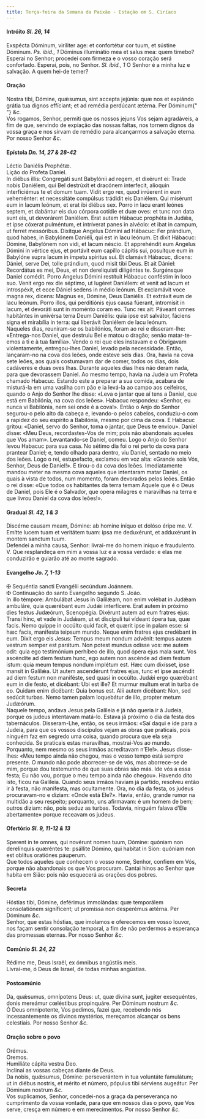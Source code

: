 ```yaml
---
title: Terça-feira da Semana da Paixão - Estação em S. Ciríaco
---
```


<h4 class="text-center">
  Intróito <em>Sl. 26, 14</em>
</h4>
<div class="container-fluid">
  <div class="row">
    <div class="col-6 dropcaps text-justify">
      Exspécta Dóminum, viríliter age: et confortétur cor tuum, et sústine
      Dóminum. <em>Ps. ibid., 1</em> Dóminus illuminátio mea et salus mea: quem
      timebo?
    </div>
    <div class="col-6 dropcaps text-justify">
      Esperai no Senhor; procedei com firmeza e o vosso coração será confortado.
      Esperai, pois, no Senhor. <em>Sl. ibid., 1</em> O Senhor é a minha luz e
      salvação. A quem hei-de temer?
    </div>
  </div>
</div>

<h4 class="text-center">Oração</h4>
<div class="container-fluid">
  <div class="row">
    <div class="col-6 dropcaps text-justify">
      Nostra tibi, Dómine, quǽsumus, sint accepta jejúnia: quæ nos et expiándo
      grátia tua dignos effíciant; et ad remédia perdúcant ætérna. Per Dóminum{" "}
      <em>&c.</em>
    </div>
    <div class="col-6 dropcaps text-justify">
      Vos rogamos, Senhor, permiti que os nossos jejuns Vos sejam agradáveis, a
      fim de que, servindo de expiação das nossas faltas, nos tornem dignos da
      vossa graça e nos sirvam de remédio para alcançarmos a salvação eterna.
      Por nosso Senhor <em>&c.</em>
    </div>
  </div>
</div>

<h4 class="text-center">
  Epístola <em>Dn. 14, 27 & 28-42</em>
</h4>
<div class="container-fluid">
  <div class="row">
    <div class="col-6 text-justify">Léctio Daniélis Prophétæ.</div>
    <div class="col-6 text-justify">Lição do Profeta Daniel.</div>
    <div class="col-6 dropcaps text-justify">
      In diébus illis: Congregáti sunt Babylónii ad regem, et dixérunt ei: Trade
      nobis Daniélem, qui Bel destrúxit et dracónem interfecit, alioquin
      interficiémus te et domum tuam. Vidit ergo rex, quod irrúerent in eum
      veheménter: et necessitáte compúlsus trádidit eis Daniélem. Qui misérunt
      eum in lacum leónum, et erat ibi diébus sex. Porro in lacu erant leónes
      septem, et dabántur eis duo córpora cotídie et duæ oves: et tunc non data
      sunt eis, ut devorárent Daniélem. Erat autem Hábacuc prophéta in Judǽa, et
      ipse cóxerat pulméntum, et intríverat panes in alvéolo: et ibat in campum,
      ut ferret messóribus. Dixítque Angelus Dómini ad Hábacuc: Fer prándium,
      quod habes, in Babylónem Daniéli, qui est in lacu leónum. Et dixit
      Hábacuc: Dómine, Babylónem non vidi, et lacum néscio. Et apprehéndit eum
      Angelus Dómini in vértice ejus, et portávit eum capíllo cápitis sui,
      posuítque eum in Babylóne supra lacum in ímpetu spíritus sui. Et clamávit
      Hábacuc, dicens: Dániel, serve Dei, tolle prándium, quod misit tibi Deus.
      Et ait Dániel: Recordátus es mei, Deus, et non dereliquísti diligéntes te.
      Surgénsque Daniel comédit. Porro Angelus Dómini restítuit Hábacuc
      conféstim in loco suo. Venit ergo rex die séptimo, ut lugéret Daniélem: et
      venit ad lacum et introspéxit, et ecce Dániel sedens in médio leónum. Et
      exclamávit voce magna rex, dicens: Magnus es, Dómine, Deus Daniélis. Et
      extráxit eum de lacu leónum. Porro illos, qui perditiónis ejus causa
      fúerant, intromísit in lacum, et devoráti sunt in moménto coram eo. Tunc
      rex ait: Páveant omnes habitántes in univérsa terra Deum Daniélis: quia
      ipse est salvátor, fáciens signa et mirabília in terra: qui liberávit
      Daniélem de lacu leónum.
    </div>
    <div class="col-6 dropcaps text-justify">
      Naqueles dias, reuniram-se os babilónios, foram ao rei e disseram-lhe:
      «Entrega-nos Daniel, que destruiu Bel e matou o dragão; senão
      matar-te-emos a ti e à tua família». Vendo o rei que eles instavam e o
      Obrigavam violentamente, entregou-lhes Daniel, levado pela necessidade.
      Então, lançaram-no na cova dos leões, onde esteve seis dias. Ora, havia na
      cova sete leões, aos quais costumavam dar de comer, todos os dias, dois
      cadáveres e duas oves lhas. Durante aqueles dias lhes não deram nada, para
      que devorassem Daniel. Ao mesmo tempo, havia na Judeia um Profeta chamado
      Habacuc. Estando este a preparar a sua comida, acabara de misturá-la em
      uma vasilha com pão e ia levá-la ao campo aos ceifeiros, quando o Anjo do
      Senhor lhe disse: «Leva o jantar que aí tens a Daniel, que está em
      Babilónia, na cova dos leões». Habacuc respondeu: «Senhor, eu nunca vi
      Babilónia, nem sei onde é a cova!». Então o Anjo do Senhor segurou-o pelo
      alto da cabeça e, levando-o pelos cabelos, conduziu-o com a rapidez do seu
      espírito a Babilónia, mesmo por cima da cova. E Habacuc gritou: «Daniel,
      servo do Senhor, toma o jantar, que Deus te enviou». Daniel disse: «Meu
      Deus, recordastes-Vos de mim; pois não abandonais aqueles que Vos amam».
      Levantando-se Daniel, comeu. Logo o Anjo do Senhor levou Habacuc para sua
      casa. No sétimo dia foi o rei perto da cova para prantear Daniel; e, tendo
      olhado para dentro, viu Daniel, sentado no meio dos leões. Logo o rei,
      estupefacto, exclamou em voz alta: «Grande sois Vós, Senhor, Deus de
      Daniel!». E tirou-o da cova dos leões. Imediatamente mandou meter na mesma
      cova aqueles que intentaram matar Daniel, os quais à vista de todos, num
      momento, foram devorados pelos leões. Então o rei disse: «Que todos os
      habitantes da terra temam Aquele que é o Deus de Daniel, pois Ele é o
      Salvador, que opera milagres e maravilhas na terra e que livrou Daniel da
      cova dos leões!».
    </div>
  </div>
</div>

<h4 class="text-center">
  Gradual <em>Sl. 42, 1 & 3</em>
</h4>
<div class="container-fluid">
  <div class="row">
    <div class="col-6 dropcaps text-justify">
      Discérne causam meam, Dómine: ab homine iníquo et dolóso éripe me. V.
      Emítte lucem tuam et veritátem tuam: ipsa me deduxérunt, et adduxérunt in
      montem sanctum tuum.
    </div>
    <div class="col-6 dropcaps text-justify">
      Defendei a minha causa, Senhor: livrai-me do homem iníquo e fraudulento.
      V. Que resplandeça em mim a vossa luz e a vossa verdade: e elas me
      conduzirão e guiarão até ao monte sagrado.
    </div>
  </div>
</div>

<h4 class="text-center">
  Evangelho <em>Jo. 7, 1-13</em>
</h4>
<div class="container-fluid">
  <div class="row">
    <div class="col-6 text-justify">
      <span class="text-danger">&#10016;</span> Sequéntia sancti Evangélii
      secúndum Joánnem.
    </div>
    <div class="col-6 text-justify">
      <span class="text-danger">&#10016;</span> Continuação do santo Evangelho
      segundo S. João.
    </div>
    <div class="col-6 dropcaps text-justify">
      In illo témpore: Ambulábat Jesus in Galilǽam, non enim volébat in Judǽam
      ambuláre, quia quærébant eum Judǽi interfícere. Erat autem in próximo dies
      festus Judæórum, Scenopégia. Dixérunt autem ad eum fratres ejus: Transi
      hinc, et vade in Judǽam, ut et discípuli tui vídeant ópera tua, quæ facis.
      Nemo quippe in occúlto quid facit, et quærit ipse in palam esse: si hæc
      facis, manifesta teipsum mundo. Neque enim fratres ejus credébant in eum.
      Dixit ergo eis Jesus: Tempus meum nondum advénit: tempus autem vestrum
      semper est parátum. Non potest mundus odísse vos: me autem odit: quia ego
      testimónium perhíbeo de illo, quod ópera ejus mala sunt. Vos ascéndite ad
      diem festum hunc, ego autem non ascénde ad diem festum istum: quia meum
      tempus nondum implétum est. Hæc cum dixísset, ipse mansit in Galilǽa. Ut
      autem ascendérunt fratres ejus, tunc et ipse ascéndit ad diem festum non
      maniféste, sed quasi in occúlto. Judǽi ergo quærébant eum in die festo, et
      dicébant: Ubi est ille? Et murmur multum erat in turba de eo. Quidam enim
      dicébant: Quia bonus est. Alii autem dicébant: Non, sed sedúcit turbas.
      Nemo tamen palam loquebátur de illo, propter metum Judæórum.
    </div>
    <div class="col-6 dropcaps text-justify">
      Naquele tempo, andava Jesus pela Galileia e já não queria ir à Judeia,
      porque os judeus intentavam matá-lo. Estava já próximo o dia da festa dos
      tabernáculos. Disseram-Lhe, então, os seus irmãos: «Saí daqui e ide para a
      Judeia, para que os vossos discípulos vejam as obras que praticais, pois
      ninguém faz em segredo uma coisa, quando procura que ela seja conhecida.
      Se praticais estas maravilhas, mostrai-Vos ao mundo. Porquanto, nem mesmo
      os seus irmãos acreditavam n’Ele!». Jesus disse-lhes: «Meu tempo ainda não
      chegou, mas o vosso tempo está sempre presente. O mundo não pode
      aborrecer-se de vós, mas aborrece-se de mim, porque dou testemunho de que
      suas obras são más. Ide vós a essa festa; Eu não vou, porque o meu tempo
      ainda não chegou». Havendo dito isto, ficou na Galileia. Quando seus
      irmãos haviam já partido, resolveu então ir à festa, não manifesta, mas
      ocultamente. Ora, no dia da festa, os judeus procuravam-no e diziam: «Onde
      está Ele?». Havia, então, grande rumor na multidão a seu respeito;
      porquanto, uns afirmavam: é um homem de bem; outros diziam: não, pois
      seduz as turbas. Todavia, ninguém falava d’Ele abertamente» porque
      receavam os judeus.
    </div>
  </div>
</div>

<h4 class="text-center">
  Ofertório <em>Sl. 9, 11-12 & 13</em>
</h4>
<div class="container-fluid">
  <div class="row">
    <div class="col-6 dropcaps text-justify">
      Sperent in te omnes, qui novérunt nomen tuum, Dómine: quóniam non
      derelínquis quæréntes te: psállite Dómino, qui habitat in Sion: quóniam
      non est oblítus oratiónes páuperum.
    </div>
    <div class="col-6 dropcaps text-justify">
      Que todos aqueles que conhecem o vosso nome, Senhor, confiem em Vós,
      porque não abandonais os que Vos procuram. Cantai hinos ao Senhor que
      habita em Sião: pois não esquecerá as orações dos pobres.
    </div>
  </div>
</div>

<h4 class="text-center">Secreta</h4>
<div class="container-fluid">
  <div class="row">
    <div class="col-6 dropcaps text-justify">
      Hóstias tibi, Dómine, deférimus immolándas: quæ temporálem consolatiónem
      signíficent; ut promíssa non desperémus ætérna. Per Dóminum <em>&c.</em>
    </div>
    <div class="col-6 dropcaps text-justify">
      Senhor, que estas hóstias, que imolamos e oferecemos em vosso louvor, nos
      façam sentir consolação temporal, a fim de não perdermos a esperança das
      promessas eternas. Por nosso Senhor <em>&c.</em>
    </div>
  </div>
</div>

<h4 class="text-center">
  Comúnio <em>Sl. 24, 22</em>
</h4>
<div class="container-fluid">
  <div class="row">
    <div class="col-6 dropcaps text-justify">
      Rédime me, Deus Israël, ex ómnibus angústiis meis.
    </div>
    <div class="col-6 dropcaps text-justify">
      Livrai-me, ó Deus de Israel, de todas minhas angústias.
    </div>
  </div>
</div>

<h4 class="text-center">Postcomúnio</h4>
<div class="container-fluid">
  <div class="row">
    <div class="col-6 dropcaps text-justify">
      Da, quǽsumus, omnípotens Deus: ut, quæ divína sunt, jugiter exsequéntes,
      donis mereámur cœléstibus propinquáre. Per Dóminum nostrum <em>&c.</em>
    </div>
    <div class="col-6 dropcaps text-justify">
      Ó Deus omnipotente, Vos pedimos, fazei que, recebendo nós incessantemente
      os divinos mystérios, mereçamos alcançar os bens celestiais. Por nosso
      Senhor <em>&c.</em>
    </div>
  </div>
</div>

<h4 class="text-center">Oração sobre o povo</h4>
<div class="container-fluid">
  <div class="row">
    <div class="col-6 text-danger text-center"> Orémus.</div>
    <div class="col-6 text-danger text-center"> Oremos.</div>
    <div class="col-6 text-justify">Humiliáte cápita vestra Deo.</div>
    <div class="col-6 text-justify">
      Inclinai as vossas cabeças diante de Deus.
    </div>
    <div class="col-6 text-justify">
      Da nobis, quǽsumus, Dómine: perseverántem in tua voluntáte famulátum; ut
      in diébus nostris, et mérito et número, pópulus tibi sérviens augeátur.
      Per Dóminum nostrum <em>&c.</em>
    </div>
    <div class="col-6 text-justify">
      Vos suplicamos, Senhor, concedei-nos a graça da perseverança no
      cumprimento da vossa vontade, para que em nossos dias o povo, que Vos
      serve, cresça em número e em merecimentos. Por nosso Senhor <em>&c.</em>
    </div>
  </div>
</div>

